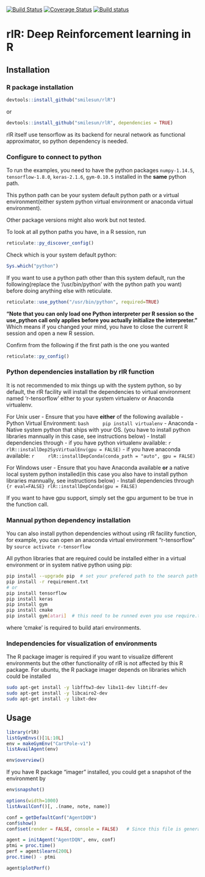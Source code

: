 [![Build Status](https://travis-ci.com/smilesun/rlR.svg?branch=master)](https://travis-ci.com/smilesun/rlR)
[![Coverage Status](https://coveralls.io/repos/github/smilesun/rlR/badge.svg?branch=master)](https://coveralls.io/github/smilesun/rlR?branch=master)
[![Build status](https://ci.appveyor.com/api/projects/status/d0oyb358bh3e8r7r?svg=true)](https://ci.appveyor.com/project/smilesun/rlr)

# rlR: Deep Reinforcement learning in R

## Installation

### R package installation
```r
devtools::install_github("smilesun/rlR")
```
or 

```r
devtools::install_github("smilesun/rlR", dependencies = TRUE)
```

rlR itself use tensorflow as its backend for neural network as functional approximator, so python dependency is needed. 

### Configure to connect to python
To run the examples,  you need to have the python packages `numpy-1.14.5`, `tensorflow-1.8.0`, `keras-2.1.6`, `gym-0.10.5` installed in the **same** python path. 

This python path can be your system default python path or a virtual environment(either system python virtual environment or anaconda virtual environment).

Other package versions might also work but not tested.

To look at all python paths you have, in a R session, run
```r
reticulate::py_discover_config()
```

Check which is your system default python:
```r
Sys.which("python")
```

If you want to use a python path other than this system default, run the following(replace the '/usr/bin/python' with the python path you want) before doing anything else with reticulate.
```r
reticulate::use_python("/usr/bin/python", required=TRUE)
```
**"Note that you can only load one Python interpreter per R session so the use_python call only applies before you actually initialize the interpreter."** Which means if you changed your mind, you have to close the current R session and open a new R session.

Confirm from the following if the first path is the one you wanted
```r
reticulate::py_config()
```

### Python dependencies installation by rlR function
It is not recommended to mix things up with the system python, so by default, the rlR facility will install the dependencies to virtual environment named 'r-tensorflow' either to your system virtualenv or Anaconda virtualenv.

For Unix user
- Ensure that you have **either** of the following available
  - Python Virtual Environment: 
    ```bash
    pip install virtualenv
    ```
  - Anaconda
  - Native system  python that ships with your OS. (you have to install python libraries mannually in this case, see instructions below)
- Install dependencies through 
  - if you have python virtualenv available:
    ```r
    rlR::installDep2SysVirtualEnv(gpu = FALSE)
    ```
  - if you have anaconda available:
    ```r
    rlR::installDepConda(conda_path = "auto", gpu = FALSE)
    ```

For Windows user
- Ensure that you have Anaconda available **or** a native local system python installed(in this case you also have to install python libraries mannually, see instructions below)
- Install dependencies through `{r eval=FALSE} rlR::installDepConda(gpu = FALSE)` 

If you want to have gpu support, simply set the gpu argument to be true in the function call.

### Mannual python dependency installation
You can also install python dependencies without using rlR facility function, for example, you can open an anaconda virtual environment  "r-tensorflow" by `source activate r-tensorflow`

All python libraries that are required could be installed either in a virtual environment or in system native python using pip:

```bash
pip install --upgrade pip  # set your prefered path to the search path first
pip install -r requirement.txt
# or
pip install tensorflow
pip install keras
pip install gym
pip install cmake
pip install gym[atari]  # this need to be runned even you use require.txt for installation
```
where 'cmake' is required to build atari environments.

### Independencies for visualization of environments
The R package imager is required if you want to visualize different environments but the other functionality of rlR is not affected by this R package. For ubuntu, the R package imager depends on libraries which could be installed

```bash
sudo apt-get install -y libfftw3-dev libx11-dev libtiff-dev
sudo apt-get install -y libcairo2-dev
sudo apt-get install -y libxt-dev
```

## Usage
```r
library(rlR)
listGymEnvs()[1L:10L]
env = makeGymEnv("CartPole-v1")
listAvailAgent(env)
```

```r
env$overview()
```



If you have R package "imager" installed, you could get a snapshot of the environment by
```r
env$snapshot()
```


```r
options(width=1000)
listAvailConf()[, .(name, note, name)]
```
```r
conf = getDefaultConf("AgentDQN")
conf$show()
conf$set(render = FALSE, console = FALSE)   # Since this file is generated by Rmarkdown, we do not want other output message to blur the markdown file. In practice, you could set any configuration at once by looking at listAvailConf
```

```r
agent = initAgent("AgentDQN", env, conf)
ptmi = proc.time()
perf = agent$learn(200L)  
proc.time() - ptmi
```

```r
agent$plotPerf()
```
